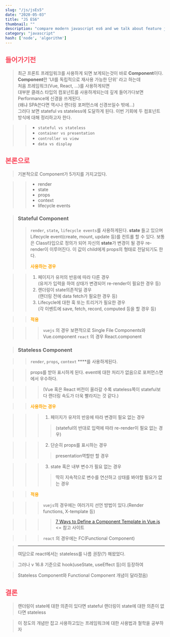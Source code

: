 ```yaml
---
slug: "/js/jsEs5"
date: "2020-05-03"
title: "JS ES6"
thumbnail: ""
description: "compare modern javascript es6 and we talk about feature javascript and web ........"
category: "javascript"
hash: ['node', 'algorithm']
---
```


## <div style="color: #fa4659">들어가기전</div>

> 최근 프론트 프레임워크를 사용하게 되면 보게되는것이 바로 **Component**이다.<br/>
> **Component**란 'UI를 독립적으로 재사용 가능한 단위' 라고 하는데 <br/>
> 처음 프레임워크(Vue, React, ...)를 사용하게되면 <br/>
> 대부분 클래스 타입의 컴포넌트를 사용하게되는데 깊게 들어가다보면 Performance에 신경을 쓰게된다. <br/>
> (왜냐 SPA쓴다면 역시나 랜더링 포퍼먼스에 신경쓰일수 밖에...) <br/>
> 그러다 보면 stateful vs stateless에 도달하게 된다. 이번 기회에 두 컴포넌트 방식에 대해 정리하고자 한다. <br/>

>> - `stateful vs stateless`
>> - `container vs presentation`
>> - `controller vs view`
>> - `data vs display`

## <div style="color: #fa4659"> 본론으로 </div>

>기본적으로 Component가 5가지를 가지고있다.

>> - render
>> - state
>> - props
>> - context
>> - lifecycle events

> ### **Stateful Component**
>> `render`,  `state`**,**  `lifecycle events`를 사용하게된다.
>> **state** 들고 있으며 Lifecycle event(create, mount, update 등)를 컨트롤 할 수 있다.
>> 보통은 Class타입으로 정의가 되어 자신의  **state**가 변경이 될 경우 re-render이 이루어진다.
>> 이 값이 child에게 props의 형태로 전달되기도 한다.
>> <div style="color: orange; font-weight: bold;"> 사용하는 경우 </div>

>> 1. 페이지가 유저의 반응에 따라 다른 경우 <br/>(유저가 입력을 하여 상태가 변경되어 re-render이 필요한 경우 등)
>> 2. 랜더링이 state의존적일 경우 <br/> (랜더링 전에 data fetch가 필요한 경우 등)
>> 3. Lifecycle에 대한 훅 또는 트리거가 필요한 경우 <br/> (각 이벤트에 save, fetch, record, computed 등을 할 경우 등)

>> <div style="color: orange; font-weight: bold;"> 적용 </div>

>>> `vuejs` 의 경우 보편적으로 Single File Components와 Vue.component
>>> `react` 의 경우 React.component

> ### **Stateless Component**

>> `render`,  `props`**,**  `context` ****를 사용하게된다.

>> props를 받아 표시하게 된다. event에 대한 처리가 없음으로 포퍼먼스면에서 우수하다.

>>> (Vue 혹은 React 버전이 올라갈 수록 stateless쪽이 stateful보다 랜더링 속도가 더욱 빨라지는 것 같다.)

>> <div style="color: orange; font-weight: bold;"> 사용하는 경우 </div>

>>> 1. 페이지가 유저의 반응에 따라 변경이 필요 없는 경우
>>>> (stateful의 반대로 입력에 따라 re-render이 필요 없는 경우)

>>> 2.  단순히 props를 표시하는 경우
>>>> presentation역할만 할 경우

>>> 3. state 혹은 내부 변수가 필요 없는 경우
>>>> 딱히 지속적으로 변수를 연산하고 상태를 봐야할 필요가 없는 경우

>> <div style="color: orange; font-weight: bold;"> 적용 </div>

>>> `vuejs`의 경우에는 여러가지 선언 방법이 있다.(Render functions, X-template 등)

>>>> [7 Ways to Define a Component Template in Vue.js](https://vuejsdevelopers.com/2017/03/24/vue-js-component-templates) <= 참고 사이트

>>> `react` 의 경우에는 FC(Functional Component)

> ---
> 여담으로 react에서는 stateless를 나름 권장(?) 해왔었다.

> 그러나 v 16.8 기준으로 hook(useState, useEffect 등)이 등장하여

> Stateless Component와 Functional Component 개념이 달라졌음)

## <div style="color: #fa4659">결론</div>

> 랜더링이 state에 대한 의존이 있다면 stateful
> 랜더링이 state에 대한 의존이 없다면 stateless

> 이 정도의 개념만 잡고 사용하고있는 프레임워크에 대한 사용법과 철학을 공부하자
